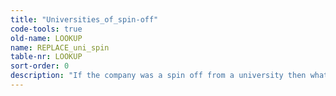 ```yaml
---
title: "Universities_of_spin-off"
code-tools: true
old-name: LOOKUP
name: REPLACE_uni_spin
table-nr: LOOKUP
sort-order: 0
description: "If the company was a spin off from a university then what is the name of the university"
---
```

